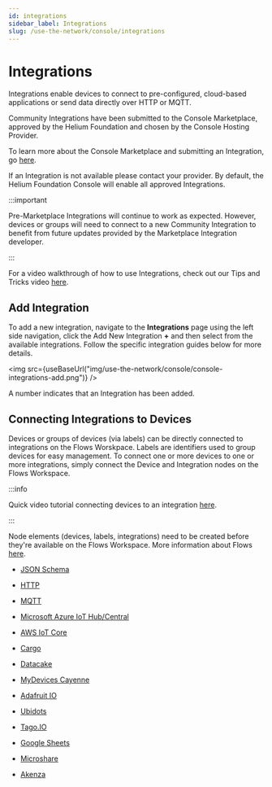 ```yaml
---
id: integrations
sidebar_label: Integrations
slug: /use-the-network/console/integrations
---
```


# Integrations


Integrations enable devices to connect to pre-configured, cloud-based
applications or send data directly over HTTP or MQTT.

Community Integrations have been submitted to the Console Marketplace, approved
by the Helium Foundation and chosen by the Console Hosting Provider.

To learn more about the Console Marketplace and submitting an Integration, go
[here](/use-the-network/console-marketplace).

If an Integration is not available please contact your provider. By default, the
Helium Foundation Console will enable all approved Integrations.

:::important

Pre-Marketplace Integrations will continue to work as expected. However, devices
or groups will need to connect to a new Community Integration to benefit from
future updates provided by the Marketplace Integration developer.

:::

For a video walkthrough of how to use Integrations, check out our Tips and
Tricks video [here](https://youtu.be/lnERw1f7TGE).

## Add Integration

To add a new integration, navigate to the **Integrations** page using the left
side navigation, click the Add New Integration **+** and then select from the
available integrations. Follow the specific integration guides below for more
details.

<img
  src={useBaseUrl("img/use-the-network/console/console-integrations-add.png")}
/>

A number indicates that an Integration has been added.

## Connecting Integrations to Devices

Devices or groups of devices (via labels) can be directly connected to
integrations on the Flows Worskpace. Labels are identifiers used to group
devices for easy management. To connect one or more devices to one or more
integrations, simply connect the Device and Integration nodes on the Flows
Workspace.

:::info

Quick video tutorial connecting devices to an integration
[here](https://www.youtube.com/watch?v=lnERw1f7TGE).

:::

Node elements (devices, labels, integrations) need to be created before they're
available on the Flows Workspace. More information about Flows
[here](https://docs.helium.com/use-the-network/console/flows/).

- [JSON Schema](/use-the-network/console/integrations/json-schema)

- [HTTP](/use-the-network/console/integrations/http)

- [MQTT](/use-the-network/console/integrations/mqtt)

- [Microsoft Azure IoT Hub/Central](/use-the-network/console/integrations/azure)

- [AWS IoT Core](/use-the-network/console/integrations/aws-iot-core)

- [Cargo](/use-the-network/console/integrations/cargo)

- [Datacake](/use-the-network/console/integrations/datacake)

- [MyDevices Cayenne](/use-the-network/console/integrations/mydevices-cayenne)

- [Adafruit IO](/use-the-network/console/integrations/adafruitio)

- [Ubidots](/use-the-network/console/integrations/ubidots)

- [Tago.IO](/use-the-network/console/integrations/tago)

- [Google Sheets](/use-the-network/console/integrations/google-sheets)

- [Microshare](/use-the-network/console/integrations/microshare)

- [Akenza](/use-the-network/console/integrations/akenza)
